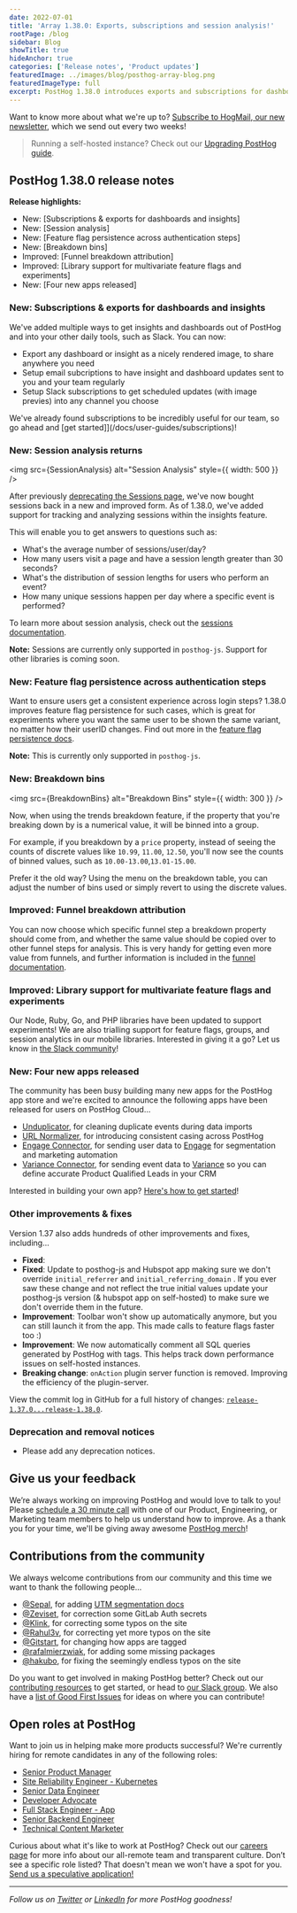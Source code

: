 ```yaml
---
date: 2022-07-01
title: 'Array 1.38.0: Exports, subscriptions and session analysis!'
rootPage: /blog
sidebar: Blog
showTitle: true
hideAnchor: true
categories: ['Release notes', 'Product updates']
featuredImage: ../images/blog/posthog-array-blog.png
featuredImageType: full
excerpt: PostHog 1.38.0 introduces exports and subscriptions for dashboards and insights, plus improved feature flag persistence and much more!
---
```



Want to know more about what we're up to? [Subscribe to HogMail, our new newsletter](/newsletter), which we send out every two weeks!

> Running a self-hosted instance? Check out our [Upgrading PostHog guide](/docs/self-host/configure/upgrading-posthog).

## PostHog 1.38.0 release notes

**Release highlights:**

- New: [Subscriptions & exports for dashboards and insights]
- New: [Session analysis]
- New: [Feature flag persistence across authentication steps]
- New: [Breakdown bins]
- Improved: [Funnel breakdown attribution]
- Improved: [Library support for multivariate feature flags and experiments]
- New: [Four new apps released]

### New: Subscriptions & exports for dashboards and insights

We've added multiple ways to get insights and dashboards out of PostHog and into your other daily tools, such as Slack. You can now:

- Export any dashboard or insight as a nicely rendered image, to share anywhere you need
- Setup email subcriptions to have insight and dashboard updates sent to you and your team regularly
- Setup Slack subscriptions to get scheduled updates (with image previes) into any channel you choose

We've already found subscriptions to be incredibly useful for our team, so go ahead and [get started]](/docs/user-guides/subscriptions)!

### New: Session analysis returns

<img src={SessionAnalysis} alt="Session Analysis" style={{ width: 500 }} />

After previously [deprecating the Sessions page](/blog/sessions-removal), we've now bought sessions back in a new and improved form. As of 1.38.0, we've added support for tracking and analyzing sessions within the insights feature.

This will enable you to get answers to questions such as:

* What's the average number of sessions/user/day?
* How many users visit a page and have a session length greater than 30 seconds?
* What's the distribution of session lengths for users who perform an event?
* How many unique sessions happen per day where a specific event is performed?

To learn more about session analysis, check out the [sessions documentation](/docs/user-guides/sessions).

**Note:** Sessions are currently only supported in `posthog-js`. Support for other libraries is coming soon.

### New: Feature flag persistence across authentication steps

Want to ensure users get a consistent experience across login steps? 1.38.0 improves feature flag persistence for such cases, which is great for experiments where you want the same user to be shown the same variant, no matter how their userID changes. Find out more in the [feature flag persistence docs](https://posthog.com/docs/user-guides/feature-flags#persisting-feature-flags-across-authentication-steps).

**Note:** This is currently only supported in `posthog-js`.

### New: Breakdown bins

<img src={BreakdownBins} alt="Breakdown Bins" style={{ width: 300 }} />

Now, when using the trends breakdown feature, if the property that you're breaking down by is a numerical value, it will be binned into a group.

For example, if you breakdown by a `price` property, instead of seeing the counts of discrete values like `10.99`, `11.00`, `12.50`, you'll now see the counts of binned values, such as `10.00-13.00`,`13.01-15.00`.

Prefer it the old way? Using the menu on the breakdown table, you can adjust the number of bins used or simply revert to using the discrete values.

### Improved: Funnel breakdown attribution

You can now choose which specific funnel step a breakdown property should come from, and whether the same value should be copied over to other funnel steps for analysis. This is very handy for getting even more value from funnels, and further information is included in the [funnel documentation](https://posthog.com/docs/user-guides/funnels#choosing-breakdown-property-behaviour).

### Improved: Library support for multivariate feature flags and experiments

Our Node, Ruby, Go, and PHP libraries have been updated to support experiments! We are also trialling support for feature flags, groups, and session analytics in our mobile libraries. Interested in giving it a go? Let us know in [the Slack community](/slack)!

### New: Four new apps released

The community has been busy building many new apps for the PostHog app store and we're excited to announce the following apps have been released for users on PostHog Cloud...

- [Unduplicator](/apps/unduplicator), for cleaning duplicate events during data imports
- [URL Normalizer](/apps/url-normalizer), for introducing consistent casing across PostHog 
- [Engage Connector](/apps/engage-connector), for sending user data to [Engage](https://engage.so/) for segmentation and marketing automation
- [Variance Connector](/apps/variance-connector), for sending event data to [Variance](https://www.variance.com/) so you can define accurate Product Qualified Leads in your CRM

Interested in building your own app? [Here's how to get started](/docs/apps)!

### Other improvements & fixes

Version 1.37 also adds hundreds of other improvements and fixes, including...

-   **Fixed**: 
-   **Fixed**: Update to posthog-js and Hubspot app making sure we don't override `initial_referrer` and `initial_referring_domain` . If you ever saw these change and not reflect the true initial values update your posthog-js version (& hubspot app on self-hosted) to make sure we don't override them in the future.
-   **Improvement**:  Toolbar won't show up automatically anymore, but you can still launch it from the app. This made calls to feature flags faster too :)
-   **Improvement**: We now automatically comment all SQL queries generated by PostHog with tags. This helps track down performance issues on self-hosted instances. 
-   **Breaking change**: `onAction` plugin server function is removed. Improving the efficiency of the plugin-server.

View the commit log in GitHub for a full history of changes: [`release-1.37.0...release-1.38.0`](https://github.com/PostHog/posthog/compare/release-1.37.0...release-1.38.0).

### Deprecation and removal notices

-  Please add any deprecation notices. 

## Give us your feedback

We’re always working on improving PostHog and would love to talk to you! Please [schedule a 30 minute call](https://calendly.com/posthog-feedback) with one of our Product, Engineering, or Marketing team members to help us understand how to improve. As a thank you for your time, we'll be giving away awesome [PostHog merch](https://merch.posthog.com)!

## Contributions from the community

We always welcome contributions from our community and this time we want to thank the following people...

- [@Sepal](https://github.com/sepal), for adding [UTM segmentation docs](/docs/user-guides/utm-segmentation)
- [@Zeviset](https://github.com/zevisert), for correction some GitLab Auth secrets
- [@Klink](https://github.com/klink), for correcting some typos on the site 
- [@Rahul3v](https://github.com/rahul3v), for correcting yet more typos on the site
- [@Gitstart](https://github.com/gitstart), for changing how apps are tagged
- [@rafalmierzwiak](https://github.com/rafalmierzwiak), for adding some missing packages
- [@hakubo](https://github.com/hakubo), for fixing the seemingly endless typos on the site

Do you want to get involved in making PostHog better? Check out our [contributing resources](/docs/contribute) to get started, or head to [our Slack group](/slack). We also have a [list of Good First Issues](https://github.com/PostHog/posthog/issues?q=is%3Aopen+is%3Aissue+label%3A%22good+first+issue%22) for ideas on where you can contribute!

## Open roles at PostHog

Want to join us in helping make more products successful? We're currently hiring for remote candidates in any of the following roles:

- [Senior Product Manager](https://apply.workable.com/posthog/j/7910AE1F46/)
- [Site Reliability Engineer - Kubernetes](https://apply.workable.com/posthog/j/071DD5C05A/)
- [Senior Data Engineer](https://apply.workable.com/posthog/j/F01772B948/)
- [Developer Advocate](https://apply.workable.com/posthog/j/2D2AC2E78F/)
- [Full Stack Engineer - App](https://apply.workable.com/posthog/j/2682B00B76/)
- [Senior Backend Engineer](https://apply.workable.com/posthog/j/A9CF0800AA/)
- [Technical Content Marketer](https://apply.workable.com/posthog/j/B0BD4E5115)

Curious about what it's like to work at PostHog? Check out our [careers page](https://posthog.com/careers) for more info about our all-remote team and transparent culture. Don’t see a specific role listed? That doesn't mean we won't have a spot for you. [Send us a speculative application!](mailto:careers@posthog.com)

<hr />

_Follow us on [Twitter](https://twitter.com/PostHog) or [LinkedIn](https://linkedin.com/company/posthog) for more PostHog goodness!_

<ArrayCTA />

